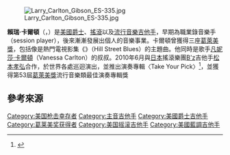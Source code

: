 {{noteTA|G1=TV}}
[[File:Larry_Carlton_Gibson_ES-335.jpg|thumb]]

'''賴瑞·卡爾頓'''（{{lang-en|Larry Eugene Carlton}}，{{bd|1948年|3月2日||}}）是[[美國|美國]][[爵士|爵士]]、[[搖滾|搖滾]]以及[[流行音樂|流行音樂]][[吉他手|吉他手]]，早期為職業錄音樂手（session player），後來漸漸發展出個人的音樂事業。卡爾頓曾獲得三座[[葛萊美獎|葛萊美獎]]，包括像是熱門電視影集《{{le|霹靂警探|Hill Street Blues|-{zh-cn:希尔街的布鲁斯;zh-tw:霹靂警探;}-}}》（Hill Street Blues）的主題曲。他同時是歌手[[凡妮莎·卡爾頓|凡妮莎·卡爾頓]]（Vanessa Carlton）的叔叔。2010年6月與[[日本|日本]]搖滾樂團[[B'z|B'z]]吉他手[[松本孝弘|松本孝弘]]合作，於世界各處巡迴演出，並推出演奏專輯〈Take Your Pick〉<ref>{{ASIN|B003KM486M}}</ref>，並獲得第53屆[[葛萊美獎|葛萊美獎]]流行音樂類最佳演奏專輯獎

== 參考來源 ==
{{reflist}}

{{Authority control}}
[[Category:美国枪击幸存者|Category:美国枪击幸存者]]
[[Category:主音吉他手|Category:主音吉他手]]
[[Category:美國爵士吉他手|Category:美國爵士吉他手]]
[[Category:葛莱美奖获得者|Category:葛莱美奖获得者]]
[[Category:美国摇滚吉他手|Category:美国摇滚吉他手]]
[[Category:美國藍調吉他手|Category:美國藍調吉他手]]
